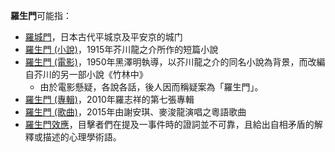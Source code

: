 {{Wiktionary|罗生门}}

'''羅生門'''可能指：
* [[羅城門|羅城門]]，日本古代平城京及平安京的城门
* [[羅生門_(小說)|羅生門 (小說)]]，1915年芥川龍之介所作的短篇小說
* [[羅生門_(電影)|羅生門 (電影)]]，1950年黑澤明執導，以芥川龍之介的同名小說為背景，而改編自芥川的另一部小說《竹林中》
** 由於電影懸疑，各說各話，後人因而稱疑案為「羅生門」。
* [[羅生門_(專輯)|羅生門 (專輯)]]，2010年羅志祥的第七張專輯
* [[羅生門_(歌曲)|羅生門 (歌曲)]]，2015年由謝安琪、麥浚龍演唱之粵語歌曲
* [[羅生門效應|羅生門效應]]，目擊者們在提及一事件時的證詞並不可靠，且給出自相矛盾的解釋或描述的心理學術語。
{{disambig|L|Cat=三字译名消歧义}}